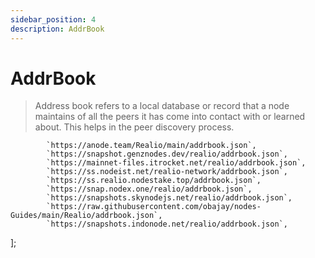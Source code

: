 ```yaml
---
sidebar_position: 4
description: AddrBook
---
```


# AddrBook

> Address book refers to a local database or record that a node maintains of all the peers it has come into contact with or learned about. This helps in the peer discovery process.



            `https://anode.team/Realio/main/addrbook.json`,
            `https://snapshot.genznodes.dev/realio/addrbook.json`,
            `https://mainnet-files.itrocket.net/realio/addrbook.json`,
            `https://ss.nodeist.net/realio-network/addrbook.json`,
            `https://ss.realio.nodestake.top/addrbook.json`,
            `https://snap.nodex.one/realio/addrbook.json`,
            `https://snapshots.skynodejs.net/realio/addrbook.json`,
            `https://raw.githubusercontent.com/obajay/nodes-Guides/main/Realio/addrbook.json`,
            `https://snapshots.indonode.net/realio/addrbook.json`,
];



<SelectPaste endpoints={endpoints} codeTemplate={addrBook} home={home} binary={binary} tip="Click on any endpoint to paste it into the code block." />